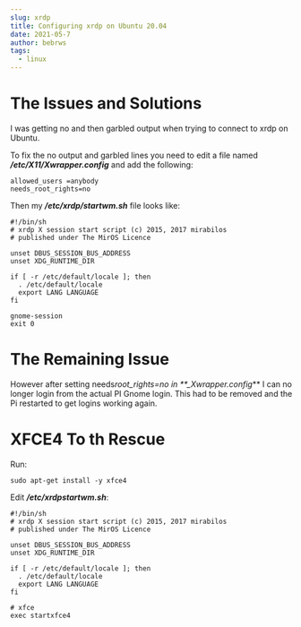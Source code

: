```yaml
---
slug: xrdp
title: Configuring xrdp on Ubuntu 20.04
date: 2021-05-7
author: bebrws
tags:
  - linux
---
```


# The Issues and Solutions

I was getting no and then garbled output when trying to connect to xrdp on Ubuntu.

To fix the no output and garbled lines you need to edit a file named **_/etc/X11/Xwrapper.config_** and add the following:

```
allowed_users =anybody
needs_root_rights=no
```

Then my **_/etc/xrdp/startwm.sh_** file looks like:

```
#!/bin/sh
# xrdp X session start script (c) 2015, 2017 mirabilos
# published under The MirOS Licence

unset DBUS_SESSION_BUS_ADDRESS
unset XDG_RUNTIME_DIR

if [ -r /etc/default/locale ]; then
  . /etc/default/locale
  export LANG LANGUAGE
fi

gnome-session
exit 0
```

# The Remaining Issue

However after setting needs*root_rights=no in \*\*\_Xwrapper.config*\*\* I can no longer login from the actual PI Gnome login. This had to be removed and the Pi restarted to get logins working again.

# XFCE4 To th Rescue

Run:

```
sudo apt-get install -y xfce4
```

Edit **_/etc/xrdpstartwm.sh_**:

```
#!/bin/sh
# xrdp X session start script (c) 2015, 2017 mirabilos
# published under The MirOS Licence

unset DBUS_SESSION_BUS_ADDRESS
unset XDG_RUNTIME_DIR

if [ -r /etc/default/locale ]; then
  . /etc/default/locale
  export LANG LANGUAGE
fi

# xfce
exec startxfce4
```
